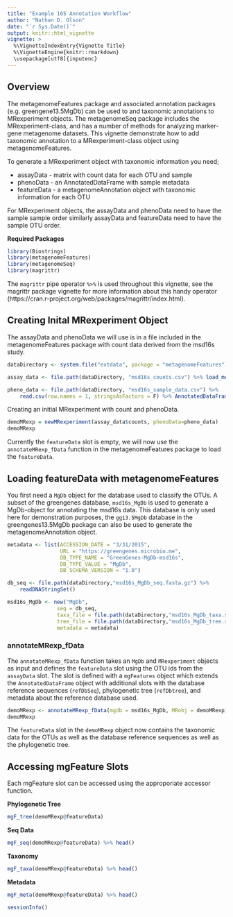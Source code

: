 ```yaml
---
title: "Example 16S Annotation Workflow"
author: "Nathan D. Olson"
date: "`r Sys.Date()`"
output: knitr::html_vignette
vignette: >
  %\VignetteIndexEntry{Vignette Title}
  %\VignetteEngine{knitr::rmarkdown}
  \usepackage[utf8]{inputenc}
---
```


## Overview
The metagenomeFeatures package and associated annotation packages (e.g. greengene13.5MgDb) can be used to and taxonomic annotations to MRexperiment objects.  The metagenomeSeq package includes the MRexperiment-class, and has a number of methods for analyzing marker-gene metagenome datasets.  This vignette demonstrate how to add taxonomic annotation to a MRexperiment-class object using metagenomeFeatures.   

To generate a MRexperiment object with taxonomic information you need;  

* assayData - matrix with count data for each OTU and sample  
* phenoData - an AnnotatedDataFrame with sample metadata  
* featureData - a metagenomeAnnotation object with taxonomic information for each OTU  

For MRexperiment objects, the assayData and phenoData need to have the sample sample order similarly assayData and featureData need to have the sample OTU order.

__Required Packages__
```r
library(Biostrings)
library(metagenomeFeatures)
library(metagenomeSeq)
library(magrittr)
```
The `magrittr` pipe operator `%>%` is used throughout this vignette, see the magrittr package vignette for more information about this handy operator (https://cran.r-project.org/web/packages/magrittr/index.html).  

## Creating Inital MRexperiment Object
The assayData and phenoData we will use is in a file included in the metagenomeFeatures  package with count data derived from the msd16s study.  

```r
dataDirectory <- system.file("extdata", package = "metagenomeFeatures")

assay_data <- file.path(dataDirectory, "msd16s_counts.csv") %>% load_meta(sep = ",")

pheno_data <- file.path(dataDirectory, "msd16s_sample_data.csv") %>% 
    read.csv(row.names = 1, stringsAsFactors = F) %>% AnnotatedDataFrame()
```

Creating an initial MRexperiment with count and phenoData.  

```r
demoMRexp = newMRexperiment(assay_data$counts, phenoData=pheno_data)
demoMRexp
```

Currently the `featureData` slot is empty, we will now use the `annotateMRexp_fData` function in the metagenomeFeatures package to load the `featureData`.   

## Loading featureData with metagenomeFeatures
You first need a `MgDb` object for the database used to classify the OTUs. A subset of the greengenes database, `msd16s_MgDb` is used to generate a MgDb-object for annotating the msd16s data. This database is only used here for demonstration purposes, the `gg13.5MgDb` database in the greengenes13.5MgDb package can also be used to generate the metagenomeAnnotation object.

```r
metadata <- list(ACCESSION_DATE = "3/31/2015",
                 URL = "https://greengenes.microbio.me",
                 DB_TYPE_NAME = "GreenGenes-MgDb-msd16s",
                 DB_TYPE_VALUE = "MgDb",
                 DB_SCHEMA_VERSION = "1.0")

db_seq <- file.path(dataDirectory,"msd16s_MgDb_seq.fasta.gz") %>% 
    readDNAStringSet()

msd16s_MgDb <- new("MgDb",
                seq = db_seq,
                taxa_file = file.path(dataDirectory,"msd16s_MgDb_taxa.sqlite"),
                tree_file = file.path(dataDirectory,"msd16s_MgDb_tree.rds"),
                metadata = metadata)
```


### annotateMRexp_fData
The `annotateMRexp_fData` function takes an `MgDb` and `MRexperiment` objects as input and defines the `featureData` slot using the OTU ids from the `assayData` slot. The slot is defined with a `mgFeatures` object which extends the `AnnotatedDataFrame` object with additional slots with the database reference sequences (`refDbSeq`), phylogenetic tree (`refDbtree`), and metadata about the reference database used.  

```r
demoMRexp <- annotateMRexp_fData(mgdb = msd16s_MgDb, MRobj = demoMRexp)
demoMRexp
```

The `featureData` slot in the `demoMRexp` object now contains the taxonomic data for the OTUs as well as the database reference sequences as well as the phylogenetic tree. 

## Accessing mgFeature Slots
Each mgFeature slot can be accessed using the approporiate accessor function. 

__Phylogenetic Tree__
```r
mgF_tree(demoMRexp@featureData)
```

__Seq Data__
```r
mgF_seq(demoMRexp@featureData) %>% head()
```

__Taxonomy__
```r
mgF_taxa(demoMRexp@featureData) %>% head()
```

__Metadata__
```r
mgF_meta(demoMRexp@featureData) %>% head()
```


```r
sessionInfo()
```
